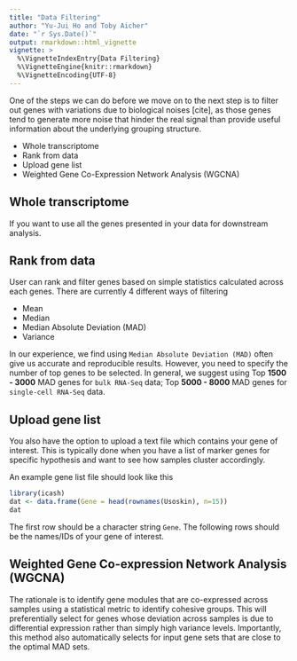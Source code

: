 ```yaml
---
title: "Data Filtering"
author: "Yu-Jui Ho and Toby Aicher"
date: "`r Sys.Date()`"
output: rmarkdown::html_vignette
vignette: >
  %\VignetteIndexEntry{Data Filtering}
  %\VignetteEngine{knitr::rmarkdown}
  %\VignetteEncoding{UTF-8}
---
```


One of the steps we can do before we move on to the next step is to filter out genes with variations due to biological noises [cite], as those genes tend to generate more noise that hinder the real signal than provide useful information about the underlying grouping structure.

- Whole transcriptome
- Rank from data 
- Upload gene list
- Weighted Gene Co-Expression Network Analysis (WGCNA)

## Whole transcriptome

If you want to use all the genes presented in your data for downstream analysis. 

## Rank from data

User can rank and filter genes based on simple statistics calculated across each genes. There are currently 4 different ways of filtering 

- Mean 
- Median 
- Median Absolute Deviation (MAD) 
- Variance 

In our experience, we find using `Median Absolute Deviation (MAD)` often give us accurate and reproducible results. However, you need to specify the number of top genes to be selected. In general, we suggest using Top **1500 - 3000** MAD genes for `bulk RNA-Seq` data; Top **5000 - 8000** MAD genes for `single-cell RNA-Seq` data. 

## Upload gene list

You also have the option to upload a text file which contains your gene of interest. This is typically done when you have a list of marker genes for specific hypothesis and want to see how samples cluster accordingly. 

An example gene list file should look like this 

```r
library(icash)
dat <- data.frame(Gene = head(rownames(Usoskin), n=15))
dat
```
The first row should be a character string `Gene`. The following rows should be the names/IDs of your gene of interest. 

## Weighted Gene Co-expression Network Analysis (WGCNA)

The rationale is to identify gene modules that are co-expressed across samples using a statistical metric to identify cohesive groups. This will preferentially select for genes whose deviation across samples is due to differential expression rather than simply high variance levels. Importantly, this method also automatically selects for input gene sets that are close to the optimal MAD sets. 

